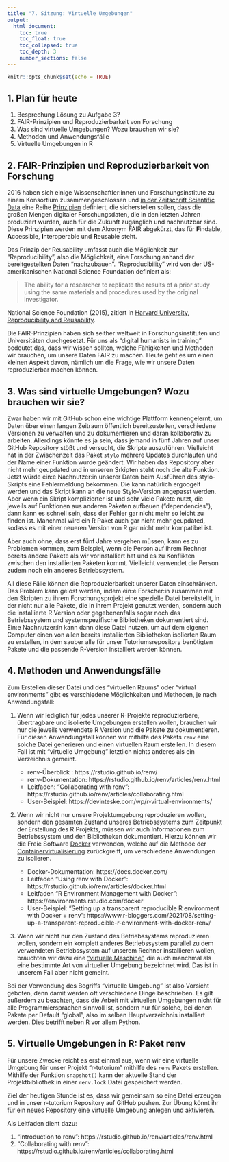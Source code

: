 ```yaml
---
title: "7. Sitzung: Virtuelle Umgebungen"
output: 
  html_document:
    toc: true
    toc_float: true
    toc_collapsed: true
    toc_depth: 3
    number_sections: false
---
```


```r
knitr::opts_chunk$set(echo = TRUE)
```

 
## 1. Plan für heute

 1. Besprechung Lösung zu Aufgabe 3? 
 2. FAIR-Prinzipien und Reproduzierbarkeit von Forschung 
 3. Was sind virtuelle Umgebungen? Wozu brauchen wir sie? 
 4. Methoden und Anwendungsfälle 
 5. Virtuelle Umgebungen in R 
 

## 2. FAIR-Prinzipien und Reproduzierbarkeit von Forschung

2016 haben sich einige Wissenschaftler:innen und Forschungsinstitute zu einem Konsortium zusammengeschlossen und [in der Zeitschrift Scientific Data](https://www.nature.com/articles/sdata201618) eine Reihe [Prinzipien](https://www.go-fair.org/fair-principles/) definiert, die sicherstellen sollen, dass die großen Mengen digitaler Forschungsdaten, die in den letzten Jahren produziert wurden, auch für die Zukunft zugänglich und nachnutzbar sind. Diese Prinzipien werden mit dem Akronym FAIR abgekürzt, das für **F**indable, **A**ccessible, **I**nteroperable und **R**eusable steht. 

Das Prinzip der Reusability umfasst auch die Möglichkeit zur "Reproducibility", also die Möglichkeit, eine Forschung anhand der bereitgestellten Daten "nachzubauen". "Reproducibility" wird von der US-amerikanischen National Science Foundation definiert als: 

>The ability for a researcher to replicate the results of a prior study using the same materials and procedures used by the original investigator.

National Science Foundation (2015), zitiert in [Harvard University, Reproducibility and Reusability](https://researchdatamanagement.harvard.edu/best-practices-reproducibility-reusability).

Die FAIR-Prinzipien haben sich seither weltweit in Forschungsinstituten und Universitäten durchgesetzt. Für uns als "digital humanists in training" bedeutet das, dass wir wissen sollten, welche Fähigkeiten und Methoden wir brauchen, um unsere Daten FAIR zu machen. Heute geht es um einen kleinen Aspekt davon, nämlich um die Frage, wie wir unsere Daten reproduzierbar machen können.

## 3. Was sind virtuelle Umgebungen? Wozu brauchen wir sie? 

Zwar haben wir mit GitHub schon eine wichtige Plattform kennengelernt, um Daten über einen langen Zeitraum öffentlich bereitzustellen, verschiedene Versionen zu verwalten und zu dokumentieren und daran kollaborativ zu arbeiten. Allerdings könnte es ja sein, dass jemand in fünf Jahren auf unser GitHub Repository stößt und versucht, die Skripte auszuführen. Vielleicht hat in der Zwischenzeit das Paket ``stylo`` mehrere Updates durchlaufen und der Name einer Funktion wurde geändert. Wir haben das Repository aber nicht mehr geupdated und in unseren Srkipten steht noch die alte Funktion. Jetzt würde ein:e Nachnutzer:in unserer Daten beim Ausführen des stylo-Skripts eine Fehlermeldung bekommen. Die kann natürlich ergoogelt werden und das Skript kann an die neue Stylo-Version angepasst werden. Aber wenn ein Skript komplizierter ist und sehr viele Pakete nutzt, die jeweils auf Funktionen aus anderen Paketen aufbauen ("dependencies"), dann kann es schnell sein, dass der Fehler gar nicht mehr so leicht zu finden ist. Manchmal wird ein R Paket auch gar nicht mehr geupdated, sodass es mit einer neueren Version von R gar nicht mehr kompatibel ist. 

Aber auch ohne, dass erst fünf Jahre vergehen müssen, kann es zu Problemen kommen, zum Beispiel, wenn die Person auf ihrem Rechner bereits andere Pakete als wir vorinstalliert hat und es zu Konflikten zwischen den installierten Paketen kommt. Vielleicht verwendet die Person zudem noch ein anderes Betriebssystem.

All diese Fälle können die Reproduzierbarkeit unserer Daten einschränken. Das Problem kann gelöst werden, indem ein:e Forscher:in zusammen mit den Skripten zu ihrem Forschungsprojekt eine spezielle Datei bereitstellt, in der nicht nur alle Pakete, die in ihrem Projekt genutzt werden, sondern auch die installierte R Version oder gegebenenfalls sogar noch das Betriebssystem und systemspezifische Bibliotheken dokumentiert sind. Ein:e Nachnutzer:in kann dann diese Datei nutzen, um auf dem eigenen Computer einen von allen bereits installierten Bibliotheken isolierten Raum zu erstellen, in dem sauber alle für unser Tutoriumsrepository benötigten Pakete und die passende R-Version installiert werden können. 

## 4. Methoden und Anwendungsfälle

Zum Erstellen dieser Datei und des "virtuellen Raums" oder "virtual environments" gibt es verschiedene Möglichkeiten und Methoden, je nach Anwendungsfall: 

1. Wenn wir lediglich für jedes unserer R-Projekte reproduzierbare, übertragbare und  isolierte Umgebungen erstellen wollen, brauchen wir nur die jeweils verwendete R Version und die Pakete zu dokumentieren. Für diesen Anwendungsfall können wir mithilfe des Pakets ``renv`` eine solche Datei generieren und einen virtuellen Raum erstellen. In diesem Fall ist mit "virtuelle Umgebung" letztlich nichts anderes als ein Verzeichnis gemeint.

   - renv-Überblick : https://rstudio.github.io/renv/ 
   - renv-Dokumentation: https://rstudio.github.io/renv/articles/renv.html
   - Leitfaden: "Collaborating with renv": https://rstudio.github.io/renv/articles/collaborating.html
   - User-Beispiel: https://devinteske.com/wp/r-virtual-environments/

2. Wenn wir nicht nur unsere Projektumgebung reproduzieren wollen, sondern den gesamten Zustand unseres Betriebssystems zum Zeitpunkt der Erstellung des R Projekts, müssen wir auch Informationen zum Betriebssystem und den Bibliotheken dokumentiert. Hierzu können wir die Freie Software [Docker](https://www.docker.com/) verwenden, welche auf die Methode der [Containervirtualisierung](https://de.wikipedia.org/wiki/Docker_(Software)) zurückgreift, um verschiedene Anwendungen zu isolieren. 

   - Docker-Dokumentation: https://docs.docker.com/
   - Leitfaden "Using renv with Docker": https://rstudio.github.io/renv/articles/docker.html
   - Leitfaden "R Environment Management with Docker": https://environments.rstudio.com/docker
   - User-Beispiel: "Setting up a transparent reproducible R environment with Docker + renv": https://www.r-bloggers.com/2021/08/setting-up-a-transparent-reproducible-r-environment-with-docker-renv/

3. Wenn wir nicht nur den Zustand des Betriebssystems reproduzieren wollen, sondern ein komplett anderes Betriebssystem parallel zu dem verwendeten Betriebssystem auf unserem Rechner installieren wollen, bräuchten wir dazu eine ["virtuelle Maschine"](https://de.wikipedia.org/wiki/Virtuelle_Maschine), die auch manchmal als eine bestimmte Art von virtueller Umgebung bezeichnet wird. Das ist in unserem Fall aber nicht gemeint. 

Bei der Verwendung des Begriffs "virtuelle Umgebung" ist also Vorsicht geboten, denn damit werden oft verschiedene Dinge beschrieben. Es gilt außerdem zu beachten, dass die Arbeit mit virtuellen Umgebungen nicht für alle Programmiersprachen sinnvoll ist, sondern nur für solche, bei denen Pakete per Default "global", also im selben Hauptverzeichnis installiert werden. Dies betrifft neben R vor allem Python. 


## 5. Virtuelle Umgebungen in R: Paket renv

Für unsere Zwecke reicht es erst einmal aus, wenn wir eine virtuelle Umgebung für unser Projekt "r-tutorium" mithilfe des ``renv`` Pakets erstellen. Mithilfe der Funktion ``snapshot()`` kann der aktuelle Stand der Projektbibliothek in einer ``renv.lock`` Datei gespeichert werden. 

Ziel der heutigen Stunde ist es, dass wir gemeinsam so eine Datei erzeugen und in unser r-tutorium Repository auf GitHub pushen. Zur Übung könnt ihr für ein neues Repository eine virtuelle Umgebung anlegen und aktivieren.

Als Leitfaden dient dazu: 

1. "Introduction to renv": https://rstudio.github.io/renv/articles/renv.html
2. "Collaborating with renv": https://rstudio.github.io/renv/articles/collaborating.html





